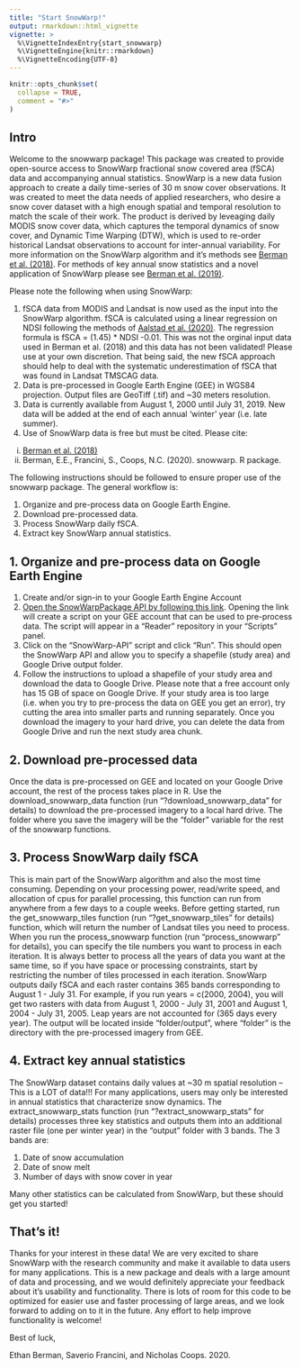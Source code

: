 ```yaml
---
title: "Start SnowWarp!"
output: rmarkdown::html_vignette
vignette: >
  %\VignetteIndexEntry{start_snowwarp}
  %\VignetteEngine{knitr::rmarkdown}
  %\VignetteEncoding{UTF-8}
---
```


```r
knitr::opts_chunk$set(
  collapse = TRUE,
  comment = "#>"
)
```

## Intro

Welcome to the snowwarp package! This package was created to provide open-source access to SnowWarp fractional snow covered area (fSCA) data and accompanying annual statistics. SnowWarp is a new data fusion approach to create a daily time-series of 30 m snow cover observations. It was created to meet the data needs of applied researchers, who desire a snow cover dataset with a high enough spatial and temporal resolution to match the scale of their work. The product is derived by leveaging daily MODIS snow cover data, which captures the temporal dynamics of snow cover, and Dynamic Time Warping (DTW), which is used to re-order historical Landsat observations to account for inter-annual variability. For more information on the SnowWarp algorithm and it's methods see [Berman et al. (2018)](https://www.sciencedirect.com/science/article/abs/pii/S0034425718303626). For methods of key annual snow statistics and a novel application of SnowWarp please see [Berman et al. (2019)](https://journals.plos.org/plosone/article?id=10.1371/journal.pone.0215243). 

Please note the following when using SnowWarp:

1. fSCA data from MODIS and Landsat is now used as the input into the SnowWarp algorithm. fSCA is calculated using a linear regression on NDSI following the methods of [Aalstad et al. (2020)](https://www.sciencedirect.com/science/article/pii/S0034425719306388). The regression formula is fSCA = (1.45) * NDSI -0.01. This was not the orginal input data used in Berman et al. (2018) and this data has not been validated! Please use at your own discretion. That being said, the new fSCA approach should help to deal with the systematic underestimation of fSCA that was found in Landsat TMSCAG data.
2. Data is pre-processed in Google Earth Engine (GEE) in WGS84 projection. Output files are GeoTiff (.tif) and ~30 meters resolution.
3. Data is currently available from August 1, 2000 until July 31, 2019. New data will be added at the end of each annual 'winter' year (i.e. late summer).
3. Use of SnowWarp data is free but must be cited. Please cite:
  i) [Berman et al. (2018)](https://www.sciencedirect.com/science/article/abs/pii/S0034425718303626)
  ii) Berman, E.E., Francini, S., Coops, N.C. (2020). snowwarp. R package.

The following instructions should be followed to ensure proper use of the snowwarp package. The general workflow is:

1. Organize and pre-process data on Google Earth Engine.
2. Download pre-processed data.
3. Process SnowWarp daily fSCA.
4. Extract key SnowWarp annual statistics.

## 1. Organize and pre-process data on Google Earth Engine

1. Create and/or sign-in to your Google Earth Engine Account
2. [Open the SnowWarpPackage API by following this link](https://code.earthengine.google.com/?accept_repo=users/sfrancini/SnowWarpPackage). Opening the link will create a script on your GEE account that can be used to pre-process data. The script will appear in a "Reader" repository in your "Scripts" panel.
3.  Click on the "SnowWarp-API" script and click "Run". This should open the SnowWarp API and allow you to specify a shapefile (study area) and Google Drive output folder.
4. Follow the instructions to upload a shapefile of your study area and download the data to Google Drive. Please note that a free account only has 15 GB of space on Google Drive. If your study area is too large (i.e. when you try to pre-process the data on GEE you get an error), try cutting the area into smaller parts and running separately. Once you download the imagery to your hard drive, you can delete the data from Google Drive and run the next study area chunk.

## 2. Download pre-processed data

Once the data is pre-processed on GEE and located on your Google Drive account, the rest of the process takes place in R. Use the download_snowwarp_data function (run "?download_snowwarp_data" for details) to download the pre-processed imagery to a local hard drive. The folder where you save the imagery will be the "folder" variable for the rest of the snowwarp functions.

## 3. Process SnowWarp daily fSCA

This is main part of the SnowWarp algorithm and also the most time consuming. Depending on your processing power, read/write speed, and allocation of cpus for parallel processing, this function can run from anywhere from a few days to a couple weeks. Before getting started, run the get_snowwarp_tiles function (run "?get_snowwarp_tiles" for details) function, which will return the number of Landsat tiles you need to process. When you run the process_snowwarp function (run "process_snowwarp" for details), you can specify the tile numbers you want to process in each iteration. It is always better to process all the years of data you want at the same time, so if you have space or processing constraints, start by restricting the number of tiles processed in each iteration. SnowWarp outputs daily fSCA and each raster contains 365 bands corresponding to August 1 - July 31. For example, if you run years = c(2000, 2004), you will get two rasters with data from August 1, 2000 - July 31, 2001 and August 1, 2004 - July 31, 2005. Leap years are not accounted for (365 days every year). The output will be located inside "folder/output", where "folder" is the directory with the pre-processed imagery from GEE.

## 4. Extract key annual statistics

The SnowWarp dataset contains daily values at ~30 m spatial resolution -- This is a LOT of data!!! For many applications, users may only be interested in annual statistics that characterize snow dynamics. The extract_snowwarp_stats function (run "?extract_snowwarp_stats" for details) processes three key statistics and outputs them into an additional raster file (one per winter year) in the "output" folder with 3 bands. The 3 bands are:

1. Date of snow accumulation
2. Date of snow melt
3. Number of days with snow cover in year

Many other statistics can be calculated from SnowWarp, but these should get you started!

## That's it!

Thanks for your interest in these data! We are very excited to share SnowWarp with the research community and make it available to data users for many applications. This is a new package and deals with a large amount of data and processing, and we would definitely appreciate your feedback about it's usability and functionality. There is lots of room for this code to be optimized for easier use and faster processing of large areas, and we look forward to adding on to it in the future. Any effort to help improve functionality is welcome!

Best of luck,

Ethan Berman, Saverio Francini, and Nicholas Coops. 2020.


